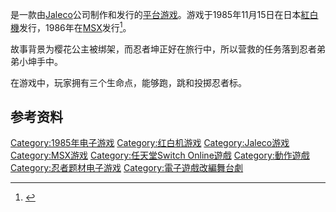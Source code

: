 {{NoteTA
| G1=Games
}}
{{Infobox video game
| title = 忍者茶茶丸
| japanese = 忍者じゃじゃ丸くん
| english = 
| image =
| caption =
| developer = [[Jaleco|Jaleco]]
| publisher = Jaleco
| series = 
| platforms = {{spml | [[紅白機|紅白機]] | [[MSX|MSX]] | [[街機|街機]] | [[WonderSwan|WonderSwan]]}}
| released = '''紅白機'''{{vgrelease|JP|1985年11月15日}}'''街機'''{{vgrelease|JP|1986年4月}}'''MSX'''{{vgrelease|JP|1986年}}'''WonderSwan'''{{vgrelease|JP|1999年4月15日}}<u>Nintendo Switch Online</u>{{vgrelease new|WW|2021年5月26日}}
| genre = [[平台遊戲|平台]]
| modes = [[單人電子遊戲|單人]]、[[多人電子遊戲|多人]]
}}

{{vgname|忍者茶茶丸|ja=忍者じゃじゃ丸くん|en=Ninja JaJaMaru-kun}}是一款由[[Jaleco|Jaleco]]公司制作和发行的[[平台游戏|平台游戏]]。游戏于1985年11月15日在日本[[紅白機|紅白機]]发行，1986年在[[MSX|MSX]]发行<ref name="gamefaqs">{{cite web| url = http://www.gamefaqs.com/nes/578253-ninja-jajamaru-kun/data| title = Release information| publisher = [[GameFAQs|GameFAQs]]| date = | accessdate = 2015-06-28| archive-date = 2015-07-01| archive-url = https://web.archive.org/web/20150701060428/http://www.gamefaqs.com/nes/578253-ninja-jajamaru-kun/data| dead-url = no}}</ref>。

故事背景为樱花公主被绑架，而忍者坤正好在旅行中，所以营救的任务落到忍者弟弟小坤手中。

在游戏中，玩家拥有三个生命点，能够跑，跳和投掷忍者标。

== 参考资料 ==
{{Reflist}}

{{DEFAULTSORT:Ninja JaJaMaru-kun}}
[[Category:1985年电子游戏|Category:1985年电子游戏]]
[[Category:红白机游戏|Category:红白机游戏]]
[[Category:Jaleco游戏|Category:Jaleco游戏]]
[[Category:MSX游戏|Category:MSX游戏]]
[[Category:任天堂Switch_Online遊戲|Category:任天堂Switch Online遊戲]]
[[Category:動作遊戲|Category:動作遊戲]]
[[Category:忍者题材电子游戏|Category:忍者题材电子游戏]]
[[Category:電子遊戲改編舞台劇|Category:電子遊戲改編舞台劇]]

{{Action-videogame-stub}}